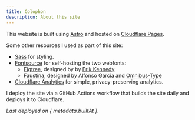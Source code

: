 ```yaml
---
title: Colophon
description: About this site
---
```


This website is built using [Astro](https://astro.build) and hosted on
[Cloudflare Pages](https://pages.cloudflare.com/).

Some other resources I used as part of this site:

* [Sass](https://sass-lang.com/) for styling.
* [Fontsource](https://fontsource.org) for self-hosting the two webfonts:
  * [Figtree](https://www.erikdkennedy.com/projects/figtree.html), designed by
    by [Erik Kennedy](https://www.erikdkennedy.com/)
  * [Faustina](https://www.omnibus-type.com/fonts/faustina/), designed by
    Alfonso Garcia and [Omnibus-Type](https://www.omnibus-type.com/)
* [Cloudflare Analytics](https://developers.cloudflare.com/analytics/web-analytics/)
  for simple, privacy-preserving analytics.

I deploy the site via a GitHub Actions workflow that builds the site daily and
deploys it to Cloudflare.

_Last deployed on { metadata.builtAt }._
